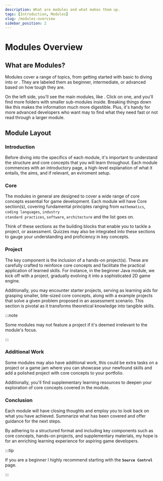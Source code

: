 ```yaml
---
description: What are modules and what makes them up.
tags: [Introduction, Modules]
slug: /modules-overview
sidebar_position: 2
---
```



# Modules Overview

## What are Modules?

Modules cover a range of topics, from getting started with basic <TextTooltip text="Java"/> to diving into <TextTooltip text="GitHub"/> or <TextTooltip text="C++"/>. They are labeled them as beginner, intermediate, or advanced based on how tough they are.

On the left side, you'll see the main modules, like <TextTooltip text="Java"/>. Click on one, and you'll find more folders with smaller sub-modules inside.
Breaking things down like this makes the information much more digestible. Plus, it's handy for more advanced developers who want may to find what they need fast or not read through a larger module.

## Module Layout

### Introduction

Before diving into the specifics of each module, it's important to understand the structure and core concepts that you will learn throughout.
Each module commences with an introductory page, a high-level explanation of what it entails, the aims, and if relevant, an eviroment setup.

### Core

The modules in general are designed to cover a wide range of core concepts essential for game development. Each module will have Core section(s), covering
fundamental principles ranging from <code>mathematics</code>, <code>coding languages</code>, <code>industry standard practices</code>, <code>software</code>, <code>architecture</code> and the list goes on.

Think of these sections as the building blocks that enable you to tackle a project, or assessment. Quizzes may also be integrated into these sections
to gauge your understanding and proficiency in key concepts.

### Project

The key component is the inclusion of a hands-on project(s). These are carefully crafted to reinforce core concepts and facilitate the practical application of learned skills.
For instance, in the beginner Java module, we kick off with a <TextTooltip text="hello-world"/> project, gradually evolving it into a sophisticated 2D game engine.

Additionally, you may encounter starter projects, serving as learning aids for grasping smaller, bite-sized core concepts, along with a example projects
that solve a given problem proposed in an assessment scenario. This section is pivotal as it transforms theoretical knowledge into tangible skills.

:::note

Some modules may not feature a project if it's deemed irrelevant to the module's focus.

:::

### Additional Work

Some modules may also have additional work, this could be extra tasks on a project or a game jam where you can showcase your newfound skills and add a polished project with core concepts to your portfolio.

Additionally, you'll find supplementary learning resources to deepen your exploration of core concepts covered in the module.

### Conclusion

Each module will have closing thoughts and employ you to look back on what you have achieved. Summarize what has been covered and offer guidance for the next steps.

By adhering to a structured format and including key components such as core concepts, hands-on projects, and supplementary materials, my hope is for an enriching learning experience for aspiring game developers.

:::tip

If you are a beginner I highly recommend starting with the <code>**Source Control**</code> page.

:::